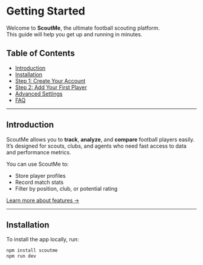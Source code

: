 

# Getting Started

Welcome to **ScoutMe**, the ultimate football scouting platform.  
This guide will help you get up and running in minutes.


## Table of Contents

- [Introduction](#introduction)
- [Installation](#installation)
- [Step 1: Create Your Account](#step-1-create-your-account)
- [Step 2: Add Your First Player](#step-2-add-your-first-player)
- [Advanced Settings](#advanced-settings)
- [FAQ](#faq)

---

## Introduction

ScoutMe allows you to **track**, **analyze**, and **compare** football players easily.  
It’s designed for scouts, clubs, and agents who need fast access to data and performance metrics.

You can use ScoutMe to:
- Store player profiles
- Record match stats
- Filter by position, club, or potential rating

[Learn more about features →](#advanced-settings)

---

## Installation

To install the app locally, run:

```bash
npm install scoutme
npm run dev
```

<PaginationCards />
